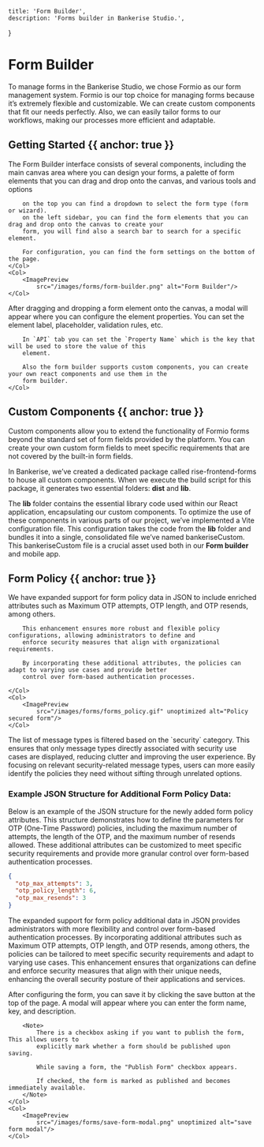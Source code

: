 
    title: 'Form Builder',
    description: 'Forms builder in Bankerise Studio.',
}

# Form Builder

To manage forms in the Bankerise Studio, we chose Formio as our form management system.
Formio is our top choice for managing forms because it’s extremely flexible and customizable.
We can create custom components that fit our needs perfectly.
Also, we can easily tailor forms to our workflows, making our processes more efficient and adaptable.

## Getting Started {{ anchor: true }}

<Row>
    <Col>
        The Form Builder interface consists of several components, including the main canvas area where you can design
        your forms, a palette of form elements that you can drag and drop onto the canvas, and various tools and options

        on the top you can find a dropdown to select the form type (form or wizard).
        on the left sidebar, you can find the form elements that you can drag and drop onto the canvas to create your
        form, you will find also a search bar to search for a specific element.

        For configuration, you can find the form settings on the bottom of the page.
    </Col>
    <Col>
        <ImagePreview
            src="/images/forms/form-builder.png" alt="Form Builder"/>
    </Col>
</Row>

<Row>
    <Col>
        <ImagePreview
            src="/images/forms/form-builder.gif" unoptimized alt="Form Builder interaction"/>
    </Col>
    <Col>
        After dragging and dropping a form element onto the canvas, a modal will appear where you can configure the
        element properties. You can set the element label, placeholder, validation rules, etc.

        In `API` tab you can set the `Property Name` which is the key that will be used to store the value of this
        element.

        Also the form builder supports custom components, you can create your own react components and use them in the
        form builder.
    </Col>
</Row>


## Custom Components {{ anchor: true }}

Custom components allow you to extend the functionality of Formio forms beyond the standard set of form fields
provided by the platform. You can create your own custom form fields to meet specific requirements that are not
covered by the built-in form fields.

In Bankerise, we’ve created a dedicated package called rise-frontend-forms to house all custom components. When we
execute the build script for this package, it generates two essential folders: **dist** and **lib**.

The **lib** folder contains the essential library code used within our React application, encapsulating our custom
components. To optimize the use of these components in various parts of our project, we’ve implemented a Vite
configuration file. This configuration takes the code from the **lib** folder and bundles it into a single, consolidated
file we’ve named bankeriseCustom. This bankeriseCustom file is a crucial asset used both in our **Form builder** and
mobile app.

## Form Policy {{ anchor: true }}

<Row>
    <Col>
        We have expanded support for form policy data in JSON to include enriched attributes such as Maximum OTP
        attempts, OTP length, and OTP resends, among others.

        This enhancement ensures more robust and flexible policy configurations, allowing administrators to define and
        enforce security measures that align with organizational requirements.

        By incorporating these additional attributes, the policies can adapt to varying use cases and provide better
        control over form-based authentication processes.

    </Col>
    <Col>
        <ImagePreview
            src="/images/forms/forms_policy.gif" unoptimized alt="Policy secured form"/>
    </Col>
</Row>

<Note>
    The list of message types is filtered based on the `security` category. This ensures that only message types
    directly associated with security use cases are displayed, reducing clutter and improving the user experience.
    By focusing on relevant security-related message types, users can more easily identify the policies they need
    without sifting through unrelated options.
</Note>

### Example JSON Structure for Additional Form Policy Data:

Below is an example of the JSON structure for the newly added form policy attributes.
This structure demonstrates how to define the parameters for OTP (One-Time Password) policies, including the maximum number of attempts, the length of the OTP, and the maximum number of resends allowed.
These additional attributes can be customized to meet specific security requirements and provide more granular control over form-based authentication processes.


```json {{ title: 'Additional Form Policy Data example' }}
{
  "otp_max_attempts": 3,
  "otp_policy_length": 6,
  "otp_max_resends": 3
}
```

The expanded support for form policy additional data in JSON provides administrators with more flexibility and control over form-based authentication processes.
By incorporating additional attributes such as Maximum OTP attempts, OTP length, and OTP resends, among others, the policies can be tailored to meet specific security requirements and adapt to varying use cases.
This enhancement ensures that organizations can define and enforce security measures that align with their unique needs, enhancing the overall security posture of their applications and services.

After configuring the form, you can save it by clicking the save button at the top of the page. A modal will
appear where you can enter the form name, key, and description.
<Row>
    <Col>


        <Note>
            There is a checkbox asking if you want to publish the form, This allows users to
            explicitly mark whether a form should be published upon saving.

            While saving a form, the "Publish Form" checkbox appears.

            If checked, the form is marked as published and becomes immediately available.
        </Note>
    </Col>
    <Col>
        <ImagePreview
            src="/images/forms/save-form-modal.png" unoptimized alt="save form modal"/>
    </Col>
</Row>
